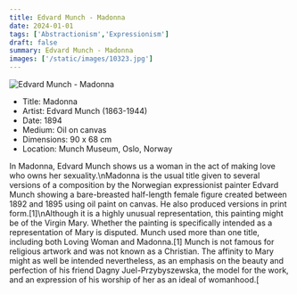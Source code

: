 ```yaml
---
title: Edvard Munch - Madonna
date: 2024-01-01
tags: ['Abstractionism','Expressionism']
draft: false
summary: Edvard Munch - Madonna
images: ['/static/images/10323.jpg']
---
```


![Edvard Munch - Madonna](/static/images/10323.jpg)

* Title: Madonna
* Artist: Edvard Munch (1863-1944)
* Date: 1894
* Medium: Oil on canvas
* Dimensions: 90 x 68 cm
* Location: Munch Museum, Oslo, Norway

In Madonna, Edvard Munch shows us a woman in the act of making love who owns her sexuality.\nMadonna is the usual title given to several versions of a composition by the Norwegian expressionist painter Edvard Munch showing a bare-breasted half-length female figure created between 1892 and 1895 using oil paint on canvas. He also produced versions in print form.[1]\nAlthough it is a highly unusual representation, this painting might be of the Virgin Mary. Whether the painting is specifically intended as a representation of Mary is disputed. Munch used more than one title, including both Loving Woman and Madonna.[1] Munch is not famous for religious artwork and was not known as a Christian. The affinity to Mary might as well be intended nevertheless, as an emphasis on the beauty and perfection of his friend Dagny Juel-Przybyszewska, the model for the work, and an expression of his worship of her as an ideal of womanhood.[

